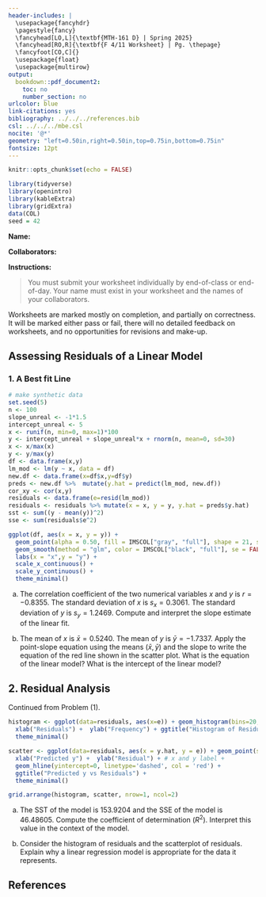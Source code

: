 ---
header-includes: |
  \usepackage{fancyhdr}
  \pagestyle{fancy}
  \fancyhead[LO,L]{\textbf{MTH-161 D} | Spring 2025}
  \fancyhead[RO,R]{\textbf{F 4/11 Worksheet} | Pg. \thepage}
  \fancyfoot[CO,C]{}
  \usepackage{float}
  \usepackage{multirow}
output:
  bookdown::pdf_document2:
    toc: no
    number_section: no
urlcolor: blue
link-citations: yes
bibliography: ../../../references.bib
csl: ../../../mbe.csl
nocite: '@*'
geometry: "left=0.50in,right=0.50in,top=0.75in,bottom=0.75in"
fontsize: 12pt
---

```{r setup, include=FALSE}
knitr::opts_chunk$set(echo = FALSE)
```

```{r echo=FALSE, eval=TRUE,message=FALSE, warning=FALSE}
library(tidyverse)
library(openintro)
library(kableExtra)
library(gridExtra)
data(COL)
seed = 42
```

**Name:**

**Collaborators:**

\noindent\rule{\textwidth}{1pt}
**Instructions:** 

> You must submit your worksheet individually by end-of-class or end-of-day. Your name must exist in your worksheet and the names of your collaborators.

Worksheets are marked mostly on completion, and partially on correctness. It will be marked either pass or fail, there will no detailed feedback on worksheets, and no opportunities for revisions and make-up.
\noindent\rule{\textwidth}{1pt}

## Assessing Residuals of a Linear Model

### 1. A Best fit Line

```{r, message=FALSE, echo=FALSE}
# make synthetic data
set.seed(5)
n <- 100
slope_unreal <- -1*1.5
intercept_unreal <- 5
x <- runif(n, min=0, max=1)*100
y <- intercept_unreal + slope_unreal*x + rnorm(n, mean=0, sd=30)
x <- x/max(x)
y <- y/max(y)
df <- data.frame(x,y)
lm_mod <- lm(y ~ x, data = df)
new.df <- data.frame(x=df$x,y=df$y)
preds <- new.df %>%  mutate(y.hat = predict(lm_mod, new.df))
cor_xy <- cor(x,y)
residuals <- data.frame(e=resid(lm_mod))
residuals <- residuals %>% mutate(x = x, y = y, y.hat = preds$y.hat)
sst <- sum((y - mean(y))^2)
sse <- sum(residuals$e^2)
```

```{r x-y-scatterplot, fig.cap = "Scatterplot of variables x and y. The black line is the best fit linear model of the data.", out.width="35%", message=FALSE, warning=FALSE, fig.align='center', fig.width=4,fig.height=4}
ggplot(df, aes(x = x, y = y)) +
  geom_point(alpha = 0.50, fill = IMSCOL["gray", "full"], shape = 21, size = 3) +
  geom_smooth(method = "glm", color = IMSCOL["black", "full"], se = FALSE) +
  labs(x = "x",y = "y") +
  scale_x_continuous() +
  scale_y_continuous() + 
  theme_minimal()
```

a. The correlation coefficient of the two numerical variables $x$ and $y$ is $r = -0.8355$. The standard deviation of $x$ is $s_x = 0.3061$. The standard deviation of $y$ is $s_y = 1.2469$. Compute and interpret the slope estimate of the linear fit.
\vfill
  
b. The mean of $x$ is $\bar{x} = 0.5240$. The mean of $y$ is $\bar{y} = -1.7337$. Apply the point-slope equation using the means $(\bar{x},\bar{y})$ and the slope to write the equation of the red line shown in the scatter plot. What is the equation of the linear model? What is the intercept of the linear model?
\vfill

## 2. Residual Analysis

Continued from Problem (1).

```{r resid-scatter-hist, fig.cap = "Histogram and scatterplot of the residuals.", echo=FALSE, fig.align='center', fig.pos="H", out.width="70%", message=FALSE, warning=FALSE, fig.align='center', fig.width=8,fig.height=4}
histogram <- ggplot(data=residuals, aes(x=e)) + geom_histogram(bins=20, color="black") + 
  xlab("Residuals") +  ylab("Frequency") + ggtitle("Histogram of Residuals") + 
  theme_minimal()

scatter <- ggplot(data=residuals, aes(x = y.hat, y = e)) + geom_point(size = 1.5) + # scatter plot
  xlab("Predicted y") +  ylab("Residual") + # x and y label +
  geom_hline(yintercept=0, linetype='dashed', col = 'red') +
  ggtitle("Predicted y vs Residuals") + 
  theme_minimal()

grid.arrange(histogram, scatter, nrow=1, ncol=2)
```
  
a. The SST of the model is $153.9204$ and the SSE of the model is $46.48605$. Compute the coefficient of determination ($R^2$). Interpret this value in the context of the model.
\vfill

b. Consider the histogram of residuals and the scatterplot of residuals. Explain why a linear regression model is appropriate for the data it represents.
\vfill

## **References**

::: {#refs}
:::
